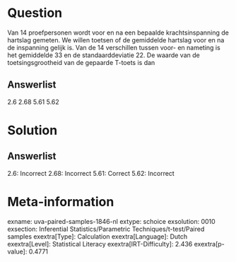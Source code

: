 Question
========

Van 14 proefpersonen wordt voor en na een bepaalde krachtsinspanning de
hartslag gemeten. We willen toetsen of de gemiddelde hartslag voor en na
de inspanning gelijk is. Van de 14 verschillen tussen voor- en nameting
is het gemiddelde 33 en de standaarddeviatie 22. De waarde van de
toetsingsgrootheid van de gepaarde T-toets is dan

Answerlist
----------

2.6
2.68
5.61
5.62

Solution
========

Answerlist
----------

2.6: Incorrect
2.68: Incorrect
5.61: Correct
5.62: Incorrect

Meta-information
================
exname: uva-paired-samples-1846-nl
extype: schoice
exsolution: 0010
exsection: Inferential Statistics/Parametric Techniques/t-test/Paired samples
exextra[Type]: Calculation
exextra[Language]: Dutch
exextra[Level]: Statistical Literacy
exextra[IRT-Difficulty]: 2.436
exextra[p-value]: 0.4771

